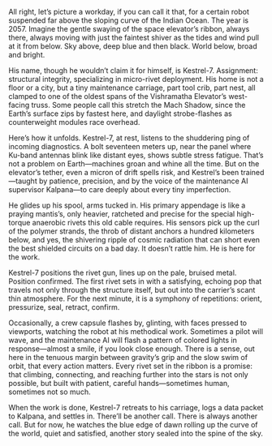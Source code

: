 All right, let’s picture a workday, if you can call it that, for a certain robot suspended far above the sloping curve of the Indian Ocean. The year is 2057. Imagine the gentle swaying of the space elevator’s ribbon, always there, always moving with just the faintest shiver as the tides and wind pull at it from below. Sky above, deep blue and then black. World below, broad and bright.

His name, though he wouldn’t claim it for himself, is Kestrel-7. Assignment: structural integrity, specializing in micro-rivet deployment. His home is not a floor or a city, but a tiny maintenance carriage, part tool crib, part nest, all clamped to one of the oldest spans of the Vishramatha Elevator’s west-facing truss. Some people call this stretch the Mach Shadow, since the Earth’s surface zips by fastest here, and daylight strobe-flashes as counterweight modules race overhead.

Here’s how it unfolds. Kestrel-7, at rest, listens to the shuddering ping of incoming diagnostics. A bolt seventeen meters up, near the panel where Ku-band antennas blink like distant eyes, shows subtle stress fatigue. That’s not a problem on Earth—machines groan and whine all the time. But on the elevator’s tether, even a micron of drift spells risk, and Kestrel’s been trained—taught by patience, precision, and by the voice of the maintenance AI supervisor Kalpana—to care deeply about every tiny imperfection.

He glides up his spool, arms tucked in. His primary appendage is like a praying mantis’s, only heavier, ratcheted and precise for the special high-torque anaerobic rivets this old cable requires. His sensors pick up the curl of the polymer strands, the throb of distant anchors a hundred kilometers below, and yes, the shivering ripple of cosmic radiation that can short even the best shielded circuits on a bad day. It doesn’t rattle him. He is here for the work.

Kestrel-7 positions the rivet gun, lines up on the pale, bruised metal. Position confirmed. The first rivet sets in with a satisfying, echoing pop that travels not only through the structure itself, but out into the carrier’s scant thin atmosphere. For the next minute, it is a symphony of repetitions: orient, pressurize, seal, retract, confirm.

Occasionally, a crew capsule flashes by, glinting, with faces pressed to viewports, watching the robot at his methodical work. Sometimes a pilot will wave, and the maintenance AI will flash a pattern of colored lights in response—almost a smile, if you look close enough. There is a sense, out here in the tenuous margin between gravity’s grip and the slow swim of orbit, that every action matters. Every rivet set in the ribbon is a promise: that climbing, connecting, and reaching further into the stars is not only possible, but built with patient, careful hands—sometimes human, sometimes not so much.

When the work is done, Kestrel-7 retreats to his carriage, logs a data packet to Kalpana, and settles in. There’ll be another call. There is always another call. But for now, he watches the blue edge of dawn rolling up the curve of the world, quiet and satisfied, another story sealed into the spine of the sky.

